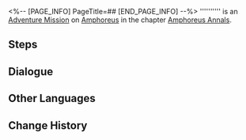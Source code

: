 <%-- [PAGE_INFO]
PageTitle=##
[END_PAGE_INFO] --%>
{{Stub|Dialogue.}}
{{Mission Infobox
|id            = 5000418
|title         = 
|image         = <!--Mission .png-->
|type          = Adventure
|event_name    = 
|chapter       = Amphoreus Annals
|requirements  = [[Adventure Mission]] ''[[Spear and Shield A-Clang]]'' completed
|summary       = <!--official mission summary from Fate's Atlas-->
|characters    = Trailblazer
|startLocation = [[Amphoreus]] - [["Lightless Chapel" Dawncloud]]
|world         = Amphoreus
|area          = "Lightless Chapel" Dawncloud
|prev          = Spear and Shield A-Clang
|next          = 
|rewards       = 
}}
'''''''''' is an [[Adventure Mission]] on [[Amphoreus]] in the chapter [[Amphoreus Annals]].

==Steps==


<!--
==Gameplay Notes==

--><!--
==Trial Character==

-->
==Dialogue==
{{Stub Dialogue}}

{{Dialogue End}}

==Other Languages==
{{Other Languages
|en   = 
|zhs  = 
|zht  = 
|ja   = 
|ko   = 
|es   = 
|fr   = 
|ru   = 
|th   = 
|vi   = 
|de   = 
|id   = 
|pt   = 
}}

==Change History==
{{Change History|3.3}}
